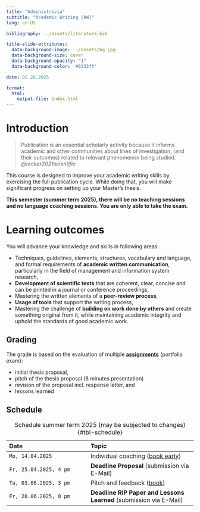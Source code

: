 ```yaml
---
title: "Administrivia"  
subtitle: "Academic Writing (AW)"
lang: en-US

bibliography: ../assets/literature.bib

title-slide-attributes:
  data-background-image: ../assets/bg.jpg
  data-background-size: cover
  data-background-opacity: "1"
  data-background-color: '#0333ff'

date: 02.28.2025

format: 
  html:
    output-file: index.html
---
```


# Introduction {.vertical-center background-color="#0333ff" background-image="../assets/bg.jpg"}

> Publication is an essential scholarly activity because it informs academic and other communities about lines of investigation, (and their outcomes) related to relevant phenomenon being studied. *@recker2021scientific*

:::notes
This course is designed to improve your academic writing skills by exercising the full publication cycle. While doing that, you will make significant progress on setting up your Master's thesis.

**This semester (summer term 2025), there will be no teaching sessions and no language coaching sessions. You are only able to take the exam.**
:::

# Learning outcomes

You will advance your knowledge and skills in following areas.

:::incremental
- Techniques, guidelines, elements, structures, vocabulary and language, and formal requirements of __academic written communication__, particularly in the field of management and information system research,
- __Development of scientific texts__ that are coherent, clear, concise and can be printed in a journal or conference proceedings,
- Mastering the written elements of a __peer-review process__,
- __Usage of tools__ that support the writing process,
- Mastering the challenge of __building on work done by others__ and create something original from it, while maintaining academic integrity and uphold the standards of good academic work.
:::

## Grading

The grade is based on the evaluation of multiple __[assignments](../assignment/)__ (portfolio exam):

:::incremental
- initial thesis proposal,
- pitch of the thesis proposal (8 minutes presentation)
- revision of the proposal incl. response letter, and
- lessons learned
:::

## Schedule {.scrollable .smaller}

|Date                    |Topic                          | 
|:-----------------------|:------------------------------|
|`Mo, 14.04.2025`        | Individual coaching ([book early](https://calendly.com/awe-hnu/academic-writing?month=2025-04)) |
|`Fr, 25.04.2025, 4 pm`  | __Deadline Proposal__ (submission via E-Mail)          |
|`Tu, 03.06.2025, 3 pm`  | Pitch and feedback ([book](https://calendly.com/awe-hnu/academic-writing?month=2025-06)) |
|`Fr, 20.06.2025, 8 pm`   | __Deadline RIP Paper and Lessons Learned__ (submission via E-Mail) |

: Schedule summer term 2025 (may be subjected to changes) {#tbl-schedule}